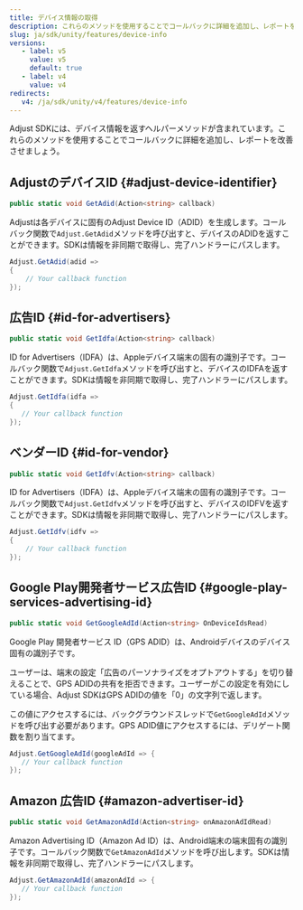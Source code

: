 ```yaml
---
title: デバイス情報の取得
description: これらのメソッドを使用することでコールバックに詳細を追加し、レポートを改善させましょう。
slug: ja/sdk/unity/features/device-info
versions:
   - label: v5
     value: v5
     default: true
   - label: v4
     value: v4
redirects:
   v4: /ja/sdk/unity/v4/features/device-info
---
```


Adjust SDKには、デバイス情報を返すヘルパーメソッドが含まれています。これらのメソッドを使用することでコールバックに詳細を追加し、レポートを改善させましょう。

## AdjustのデバイスID {#adjust-device-identifier}

```cs
public static void GetAdid(Action<string> callback)
```

Adjustは各デバイスに固有のAdjust Device ID（ADID）を生成します。コールバック関数で`Adjust.GetAdid`メソッドを呼び出すと、デバイスのADIDを返すことができます。SDKは情報を非同期で取得し、完了ハンドラーにパスします。

```cs
Adjust.GetAdid(adid =>
{
    // Your callback function
});
```

## 広告ID {#id-for-advertisers}

<CodeBlock title="メソッドシグネチャー">

```cs
public static void GetIdfa(Action<string> callback)
```

</CodeBlock>

ID for Advertisers（IDFA）は、Appleデバイス端末の固有の識別子です。コールバック関数で`Adjust.GetIdfa`メソッドを呼び出すと、デバイスのIDFAを返すことができます。SDKは情報を非同期で取得し、完了ハンドラーにパスします。

```cs
Adjust.GetIdfa(idfa =>
{
   // Your callback function
});
```

## ベンダーID {#id-for-vendor}

<CodeBlock title="メソッドシグネチャー">

```cs
public static void GetIdfv(Action<string> callback)
```

</CodeBlock>

ID for Advertisers（IDFA）は、Appleデバイス端末の固有の識別子です。コールバック関数で`Adjust.GetIdfv`メソッドを呼び出すと、デバイスのIDFVを返すことができます。SDKは情報を非同期で取得し、完了ハンドラーにパスします。

```cs
Adjust.GetIdfv(idfv =>
{
    // Your callback function
});
```

## Google Play開発者サービス広告ID {#google-play-services-advertising-id}

<CodeBlock title="メソッドシグネチャー">

```cs
public static void GetGoogleAdId(Action<string> OnDeviceIdsRead)
```

</CodeBlock>

Google Play 開発者サービス ID（GPS ADID）は、Androidデバイスのデバイス固有の識別子です。

ユーザーは、端末の設定「広告のパーソナライズをオプトアウトする」を切り替えることで、GPS ADIDの共有を拒否できます。ユーザーがこの設定を有効にしている場合、Adjust SDKはGPS ADIDの値を「0」の文字列で返します。

この値にアクセスするには、バックグラウンドスレッドで`GetGoogleAdId`メソッドを呼び出す必要があります。GPS ADID値にアクセスするには、デリゲート関数を割り当てます。

```cs
Adjust.GetGoogleAdId(googleAdId => {
   // Your callback function
});
```

## Amazon 広告ID {#amazon-advertiser-id}

<CodeBlock title="メソッドシグネチャー">

```cs
public static void GetAmazonAdId(Action<string> onAmazonAdIdRead)
```

</CodeBlock>

Amazon Advertising ID（Amazon Ad ID）は、Android端末の端末固有の識別子です。コールバック関数で`GetAmazonAdId`メソッドを呼び出します。SDKは情報を非同期で取得し、完了ハンドラーにパスします。

```cs
Adjust.GetAmazonAdId(amazonAdId => {
   // Your callback function
});
```
